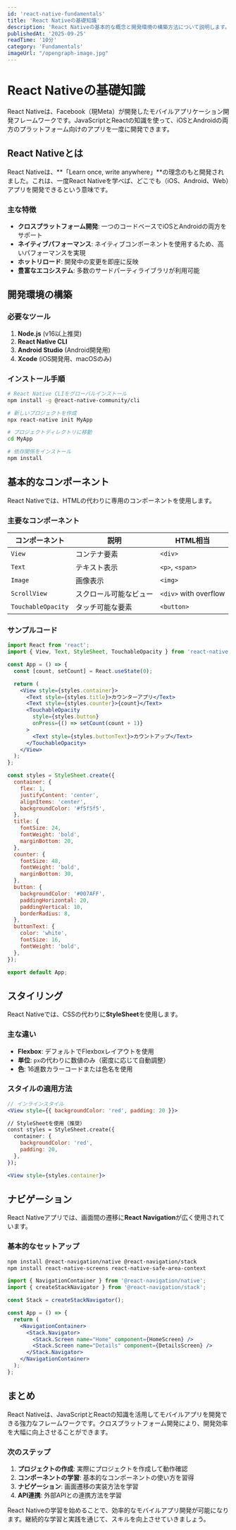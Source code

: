 ```yaml
---
id: 'react-native-fundamentals'
title: 'React Nativeの基礎知識'
description: 'React Nativeの基本的な概念と開発環境の構築方法について説明します。JavaScriptとReactの知識を使って、iOSとAndroidの両方のプラットフォーム向けのアプリを一度に開発できます。'
publishedAt: '2025-09-25'
readTime: '10分'
category: 'Fundamentals'
imageUrl: "/opengraph-image.jpg"
---
```


# React Nativeの基礎知識

React Nativeは、Facebook（現Meta）が開発したモバイルアプリケーション開発フレームワークです。JavaScriptとReactの知識を使って、iOSとAndroidの両方のプラットフォーム向けのアプリを一度に開発できます。

## React Nativeとは

React Nativeは、**「Learn once, write anywhere」**の理念のもと開発されました。これは、一度React Nativeを学べば、どこでも（iOS、Android、Web）アプリを開発できるという意味です。

### 主な特徴

- **クロスプラットフォーム開発**: 一つのコードベースでiOSとAndroidの両方をサポート
- **ネイティブパフォーマンス**: ネイティブコンポーネントを使用するため、高いパフォーマンスを実現
- **ホットリロード**: 開発中の変更を即座に反映
- **豊富なエコシステム**: 多数のサードパーティライブラリが利用可能

## 開発環境の構築

### 必要なツール

1. **Node.js** (v16以上推奨)
2. **React Native CLI**
3. **Android Studio** (Android開発用)
4. **Xcode** (iOS開発用、macOSのみ)

### インストール手順

```bash
# React Native CLIをグローバルインストール
npm install -g @react-native-community/cli

# 新しいプロジェクトを作成
npx react-native init MyApp

# プロジェクトディレクトリに移動
cd MyApp

# 依存関係をインストール
npm install
```

## 基本的なコンポーネント

React Nativeでは、HTMLの代わりに専用のコンポーネントを使用します。

### 主要なコンポーネント

| コンポーネント | 説明 | HTML相当 |
|---------------|------|----------|
| `View` | コンテナ要素 | `<div>` |
| `Text` | テキスト表示 | `<p>`, `<span>` |
| `Image` | 画像表示 | `<img>` |
| `ScrollView` | スクロール可能なビュー | `<div>` with overflow |
| `TouchableOpacity` | タッチ可能な要素 | `<button>` |

### サンプルコード

```jsx
import React from 'react';
import { View, Text, StyleSheet, TouchableOpacity } from 'react-native';

const App = () => {
  const [count, setCount] = React.useState(0);

  return (
    <View style={styles.container}>
      <Text style={styles.title}>カウンターアプリ</Text>
      <Text style={styles.counter}>{count}</Text>
      <TouchableOpacity 
        style={styles.button}
        onPress={() => setCount(count + 1)}
      >
        <Text style={styles.buttonText}>カウントアップ</Text>
      </TouchableOpacity>
    </View>
  );
};

const styles = StyleSheet.create({
  container: {
    flex: 1,
    justifyContent: 'center',
    alignItems: 'center',
    backgroundColor: '#f5f5f5',
  },
  title: {
    fontSize: 24,
    fontWeight: 'bold',
    marginBottom: 20,
  },
  counter: {
    fontSize: 48,
    fontWeight: 'bold',
    marginBottom: 30,
  },
  button: {
    backgroundColor: '#007AFF',
    paddingHorizontal: 20,
    paddingVertical: 10,
    borderRadius: 8,
  },
  buttonText: {
    color: 'white',
    fontSize: 16,
    fontWeight: 'bold',
  },
});

export default App;
```

## スタイリング

React Nativeでは、CSSの代わりに**StyleSheet**を使用します。

### 主な違い

- **Flexbox**: デフォルトでFlexboxレイアウトを使用
- **単位**: `px`の代わりに数値のみ（密度に応じて自動調整）
- **色**: 16進数カラーコードまたは色名を使用

### スタイルの適用方法

```jsx
// インラインスタイル
<View style={{ backgroundColor: 'red', padding: 20 }}>

// StyleSheetを使用（推奨）
const styles = StyleSheet.create({
  container: {
    backgroundColor: 'red',
    padding: 20,
  },
});

<View style={styles.container}>
```

## ナビゲーション

React Nativeアプリでは、画面間の遷移に**React Navigation**が広く使用されています。

### 基本的なセットアップ

```bash
npm install @react-navigation/native @react-navigation/stack
npm install react-native-screens react-native-safe-area-context
```

```jsx
import { NavigationContainer } from '@react-navigation/native';
import { createStackNavigator } from '@react-navigation/stack';

const Stack = createStackNavigator();

const App = () => {
  return (
    <NavigationContainer>
      <Stack.Navigator>
        <Stack.Screen name="Home" component={HomeScreen} />
        <Stack.Screen name="Details" component={DetailsScreen} />
      </Stack.Navigator>
    </NavigationContainer>
  );
};
```

## まとめ

React Nativeは、JavaScriptとReactの知識を活用してモバイルアプリを開発できる強力なフレームワークです。クロスプラットフォーム開発により、開発効率を大幅に向上させることができます。

### 次のステップ

1. **プロジェクトの作成**: 実際にプロジェクトを作成して動作確認
2. **コンポーネントの学習**: 基本的なコンポーネントの使い方を習得
3. **ナビゲーション**: 画面遷移の実装方法を学習
4. **API連携**: 外部APIとの連携方法を学習

React Nativeの学習を始めることで、効率的なモバイルアプリ開発が可能になります。継続的な学習と実践を通じて、スキルを向上させていきましょう。
